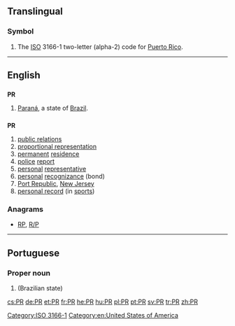 {{also|pr|Pr|P.R.|.pr}}
==Translingual==

===Symbol===
{{infl|mul|symbol}}

# The [[ISO]] 3166-1 two-letter (alpha-2) code for [[Puerto Rico]].

[[Category:ISO 3166-1]]
----

==English==

==={{abbreviation}}===
'''PR'''

# [[Paraná]], a state of [[Brazil]].

==={{initialism}}===
'''PR'''

# [[public relations]]
# [[proportional representation]]
# [[permanent]] [[residence]]
# [[police]] [[report]]
# [[personal]] [[representative]]
# [[personal]] [[recognizance]] (bond)
# [[Port Republic]], [[New Jersey]]
# [[personal record]] (in [[sport|sports]])

===Anagrams===
* [[RP#English|RP]], [[R/P#English|R/P]]

[[Category:en:United States of America]]

----

==Portuguese==

===Proper noun===
{{pt-proper noun}}

# {{abbreviation of|Paraná|lang=pt}} (Brazilian state)

[[cs:PR]]
[[de:PR]]
[[et:PR]]
[[fr:PR]]
[[he:PR]]
[[hu:PR]]
[[pl:PR]]
[[pt:PR]]
[[sv:PR]]
[[tr:PR]]
[[zh:PR]]